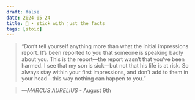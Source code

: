```yaml
---
draft: false 
date: 2024-05-24
title: 🗿 • stick with just the facts
tags: [stoic]
---
```


>  “Don’t tell yourself anything more than what the initial impressions report. It’s been reported to you that someone is speaking badly about you. This is the report—the report wasn’t that you’ve been harmed. I see that my son is sick—but not that his life is at risk. So always stay within your first impressions, and don’t add to them in your head—this way nothing can happen to you.”

> *—MARCUS AURELIUS* - August 9th